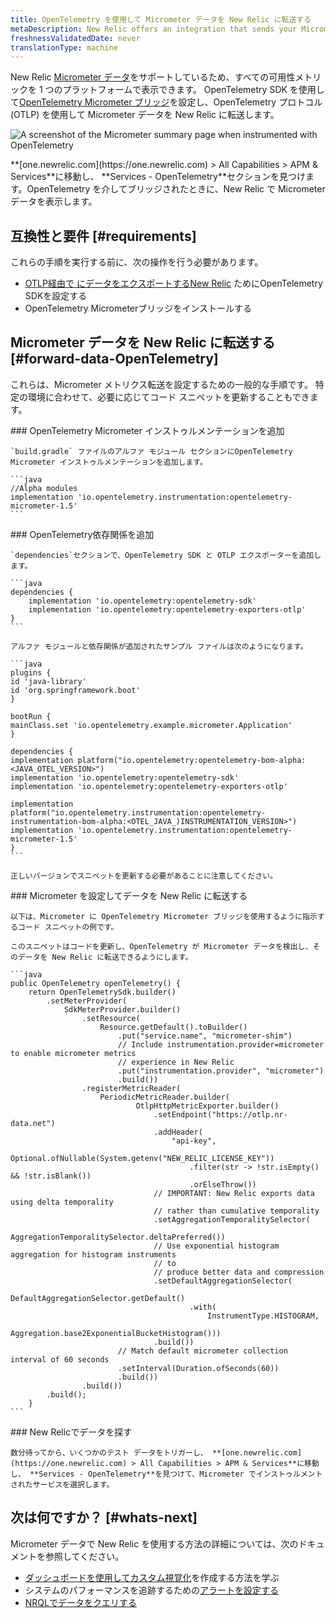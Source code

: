 ```yaml
---
title: OpenTelemetry を使用して Micrometer データを New Relic に転送する
metaDescription: New Relic offers an integration that sends your Micrometer telemetry data to your New Relic account.
freshnessValidatedDate: never
translationType: machine
---
```



New Relic [Micrometer データ](https://micrometer.io/)をサポートしているため、すべての可用性メトリックを 1 つのプラットフォームで表示できます。 OpenTelemetry SDK を使用して[OpenTelemetry Micrometer ブリッジ](https://github.com/open-telemetry/opentelemetry-java-instrumentation/tree/main/instrumentation/micrometer/micrometer-1.5/library)を設定し、OpenTelemetry プロトコル (OTLP) を使用して Micrometer データを New Relic に転送します。

<img
  title="Micrometer bridged with OpenTelemetry in New Relic"
  alt="A screenshot of the Micrometer summary page when instrumented with OpenTelemetry"
  src={opentelemetryMicrometerWithOtel}
/>

<figcaption>
  **[one.newrelic.com](https://one.newrelic.com) > All Capabilities > APM & Services**に移動し、 **Services - OpenTelemetry**セクションを見つけます。OpenTelemetry を介してブリッジされたときに、New Relic で Micrometer データを表示します。
</figcaption>

## 互換性と要件 [#requirements]

これらの手順を実行する前に、次の操作を行う必要があります。

* [OTLP経由で にデータをエクスポートするNew Relic](/docs/more-integrations/open-source-telemetry-integrations/opentelemetry/opentelemetry-introduction/#how-it-works) ためにOpenTelemetry SDKを設定する
* OpenTelemetry Micrometerブリッジをインストールする

## Micrometer データを New Relic に転送する [#forward-data-OpenTelemetry]

これらは、Micrometer メトリクス転送を設定するための一般的な手順です。 特定の環境に合わせて、必要に応じてコード スニペットを更新することもできます。

<Steps>
  <Step>
    ### OpenTelemetry Micrometer インストゥルメンテーションを追加

    `build.gradle` ファイルのアルファ モジュール セクションにOpenTelemetry Micrometer インストゥルメンテーションを追加します。

    ```java
    //Alpha modules
    implementation 'io.opentelemetry.instrumentation:opentelemetry-micrometer-1.5'
    ```
  </Step>

  <Step>
    ### OpenTelemetry依存関係を追加

    `dependencies`セクションで、OpenTelemetry SDK と OTLP エクスポーターを追加します。

    ```java
    dependencies {
        implementation 'io.opentelemetry:opentelemetry-sdk'
        implementation 'io.opentelemetry:opentelemetry-exporters-otlp'
    }
    ```

    アルファ モジュールと依存関係が追加されたサンプル ファイルは次のようになります。

    ```java
    plugins {
    id 'java-library'
    id 'org.springframework.boot'
    }

    bootRun {
    mainClass.set 'io.opentelemetry.example.micrometer.Application'
    }

    dependencies {
    implementation platform("io.opentelemetry:opentelemetry-bom-alpha:<JAVA_OTEL_VERSION>")
    implementation 'io.opentelemetry:opentelemetry-sdk'
    implementation 'io.opentelemetry:opentelemetry-exporters-otlp'

    implementation platform("io.opentelemetry.instrumentation:opentelemetry-instrumentation-bom-alpha:<OTEL_JAVA_)INSTRUMENTATION_VERSION>")
    implementation 'io.opentelemetry.instrumentation:opentelemetry-micrometer-1.5'
    }
    ```

    正しいバージョンでスニペットを更新する必要があることに注意してください。
  </Step>

  <Step>
    ### Micrometer を設定してデータを New Relic に転送する

    以下は、Micrometer に OpenTelemetry Micrometer ブリッジを使用するように指示するコード スニペットの例です。

    このスニペットはコードを更新し、OpenTelemetry が Micrometer データを検出し、そのデータを New Relic に転送できるようにします。

    ```java
    public OpenTelemetry openTelemetry() {
        return OpenTelemetrySdk.builder()
            .setMeterProvider(
                SdkMeterProvider.builder()
                    .setResource(
                        Resource.getDefault().toBuilder()
                            .put("service.name", "micrometer-shim")
                            // Include instrumentation.provider=micrometer to enable micrometer metrics
                            // experience in New Relic
                            .put("instrumentation.provider", "micrometer")
                            .build())
                    .registerMetricReader(
                        PeriodicMetricReader.builder(
                                OtlpHttpMetricExporter.builder()
                                    .setEndpoint("https://otlp.nr-data.net")
                                    .addHeader(
                                        "api-key",
                                        Optional.ofNullable(System.getenv("NEW_RELIC_LICENSE_KEY"))
                                            .filter(str -> !str.isEmpty() && !str.isBlank())
                                            .orElseThrow())
                                    // IMPORTANT: New Relic exports data using delta temporality 
                                    // rather than cumulative temporality
                                    .setAggregationTemporalitySelector(
                                        AggregationTemporalitySelector.deltaPreferred())
                                    // Use exponential histogram aggregation for histogram instruments
                                    // to
                                    // produce better data and compression
                                    .setDefaultAggregationSelector(
                                        DefaultAggregationSelector.getDefault()
                                            .with(
                                                InstrumentType.HISTOGRAM,
                                                Aggregation.base2ExponentialBucketHistogram()))
                                    .build())
                            // Match default micrometer collection interval of 60 seconds
                            .setInterval(Duration.ofSeconds(60))
                            .build())
                    .build())
            .build();
        }
    ```
  </Step>

  <Step>
    ### New Relicでデータを探す

    数分待ってから、いくつかのテスト データをトリガーし、 **[one.newrelic.com](https://one.newrelic.com) > All Capabilities > APM & Services**に移動し、 **Services - OpenTelemetry**を見つけて、Micrometer でインストゥルメントされたサービスを選択します。
  </Step>
</Steps>

## 次は何ですか？ [#whats-next]

Micrometer データで New Relic を使用する方法の詳細については、次のドキュメントを参照してください。

* [ダッシュボードを使用してカスタム視覚化](/docs/query-your-data/explore-query-data/dashboards/introduction-dashboards)を作成する方法を学ぶ
* システムのパフォーマンスを追跡するための[アラートを設定する](/docs/tutorial-create-alerts/create-an-alert)
* [NRQLでデータをクエリする](/docs/nrql/get-started/introduction-nrql-how-nrql-works)